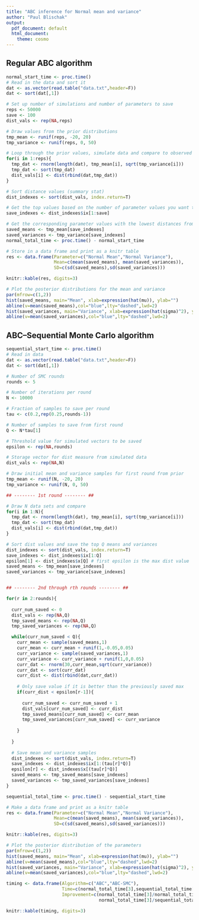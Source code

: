 ```yaml
---
title: "ABC inference for Normal mean and variance"
author: "Paul Blischak"
output:
  pdf_document: default
  html_document:
    theme: cosmo
---
```


## **Regular ABC algorithm**

```r
normal_start_time <- proc.time()
# Read in the data and sort it
dat <- as.vector(read.table("data.txt",header=F))
dat <- sort(dat[,1])

# Set up number of simulations and number of parameters to save
reps <- 50000
save <- 100
dist_vals <- rep(NA,reps)

# Draw values from the prior distributions
tmp_mean <- runif(reps, -20, 20)
tmp_variance <- runif(reps, 0, 50)

# Loop through the prior values, simulate data and compare to observed data
for(i in 1:reps){
  tmp_dat <- rnorm(length(dat), tmp_mean[i], sqrt(tmp_variance[i]))
  tmp_dat <- sort(tmp_dat)
  dist_vals[i] <- dist(rbind(dat,tmp_dat))
}

# Sort distance values (summary stat)
dist_indexes <- sort(dist_vals, index.return=T)

# Get the top values based on the number of parameter values you want to save
save_indexes <- dist_indexes$ix[1:save]

# Get the corresponding parameter values with the lowest distances from the observed data
saved_means <- tmp_mean[save_indexes]
saved_variances <- tmp_variance[save_indexes]
normal_total_time <- proc.time() - normal_start_time

# Store in a data frame and print as a knitr table
res <- data.frame(Parameter=c("Normal Mean","Normal Variance"),
                  Mean=c(mean(saved_means), mean(saved_variances)),
                  SD=c(sd(saved_means),sd(saved_variances)))

knitr::kable(res, digits=3)

# Plot the posterior distributions for the mean and variance
par(mfrow=c(1,2))
hist(saved_means, main="Mean", xlab=expression(hat(mu)), ylab="")
abline(v=mean(saved_means),col="blue",lty="dashed",lwd=2)
hist(saved_variances, main="Variance", xlab=expression(hat(sigma)^2), ylab="")
abline(v=mean(saved_variances),col="blue",lty="dashed",lwd=2)
```

## **ABC--Sequential Monte Carlo algorithm**

```r
sequential_start_time <- proc.time()
# Read in data
dat <- as.vector(read.table("data.txt",header=F))
dat <- sort(dat[,1])

# Number of SMC rounds
rounds <- 5

# Number of iterations per round
N <- 10000

# Fraction of samples to save per round
tau <- c(0.2,rep(0.25,rounds-1))

# Number of samples to save from first round
Q <- N*tau[1]

# Threshold value for simulated vectors to be saved
epsilon <- rep(NA,rounds)

# Storage vector for dist measure from simulated data
dist_vals <- rep(NA,N)

# Draw initial mean and variance samples for first round from prior
tmp_mean <- runif(N, -20, 20)
tmp_variance <- runif(N, 0, 50)

## -------- 1st round -------- ##

# Draw N data sets and compare
for(i in 1:N){
  tmp_dat <- rnorm(length(dat), tmp_mean[i], sqrt(tmp_variance[i]))
  tmp_dat <- sort(tmp_dat)
  dist_vals[i] <- dist(rbind(dat,tmp_dat))
}

# Sort dist values and save the top Q means and variances
dist_indexes <- sort(dist_vals, index.return=T)
save_indexes <- dist_indexes$ix[1:Q]
epsilon[1] <- dist_indexes$x[Q] # first epsilon is the max dist value
saved_means <- tmp_mean[save_indexes]
saved_variances <- tmp_variance[save_indexes]


## -------- 2nd through rth rounds -------- ##

for(r in 2:rounds){
  
  curr_num_saved <- 0
  dist_vals <- rep(NA,Q)
  tmp_saved_means <- rep(NA,Q)
  tmp_saved_variances <- rep(NA,Q)

  while(curr_num_saved < Q){
    curr_mean <- sample(saved_means,1)
    curr_mean <- curr_mean + runif(1,-0.05,0.05)
    curr_variance <- sample(saved_variances,1)
    curr_variance <- curr_variance + runif(1,0,0.05)
    curr_dat <- rnorm(30,curr_mean,sqrt(curr_variance))
    curr_dat <- sort(curr_dat)
    curr_dist <- dist(rbind(dat,curr_dat))
    
    # Only save value if it is better than the previously saved max
    if(curr_dist < epsilon[r-1]){
      
      curr_num_saved <- curr_num_saved + 1
      dist_vals[curr_num_saved] <- curr_dist
      tmp_saved_means[curr_num_saved] <- curr_mean
      tmp_saved_variances[curr_num_saved] <- curr_variance
      
    }
    
  }
  
  # Save mean and variance samples
  dist_indexes <- sort(dist_vals, index.return=T)
  save_indexes <- dist_indexes$ix[1:(tau[r]*Q)]
  epsilon[r] <- dist_indexes$x[(tau[r]*Q)]
  saved_means <- tmp_saved_means[save_indexes]
  saved_variances <- tmp_saved_variances[save_indexes]
}

sequential_total_time <- proc.time() - sequential_start_time

# Make a data frame and print as a knitr table
res <- data.frame(Parameter=c("Normal Mean","Normal Variance"),
                  Mean=c(mean(saved_means), mean(saved_variances)),
                  SD=c(sd(saved_means),sd(saved_variances)))

knitr::kable(res, digits=3)

# Plot the posterior distribution of the parameters
par(mfrow=c(1,2))
hist(saved_means, main="Mean", xlab=expression(hat(mu)), ylab="")
abline(v=mean(saved_means),col="blue",lty="dashed",lwd=2)
hist(saved_variances, main="Variance", xlab=expression(hat(sigma)^2), ylab="")
abline(v=mean(saved_variances),col="blue",lty="dashed",lwd=2)

```

```r
timing <- data.frame(Algorithm=c("ABC","ABC-SMC"),
                     Time=c(normal_total_time[3],sequential_total_time[3]),
                     Improvement=c(normal_total_time[3]/normal_total_time[3],
                                   normal_total_time[3]/sequential_total_time[3]))

knitr::kable(timing, digits=3)
```